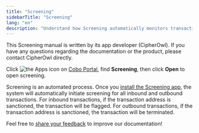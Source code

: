 ```yaml
---
title: "Screening"
sidebarTitle: "Screening"
lang: "en"
description: "Understand how Screening automatically monitors transactions for sanctions compliance. Learn how the system flags and terminates transactions with sanctioned addresses."
---
```


<Tip>This Screening manual is written by its app developer (CipherOwl). If you have any questions regarding the documentation or the product, please contact CipherOwl directly.</Tip>

Click <img src="/en/images/common/icon_apps.svg" className="icon" alt="the Apps icon"/> on [Cobo Portal](https://portal.cobo.com/login), find **Screening**, then click **Open** to open screening. 

Screening is an automated process. Once you [install the Screening app](/en/apps/screening/set-up), the system will automatically initiate screening for all inbound and outbound transactions. For inbound transactions, if the transaction address is sanctioned, the transaction will be flagged. For outbound transactions, if the transaction address is sanctioned, the transaction will be terminated.

<Tip>Feel free to [share your feedback](https://forms.zohopublic.com/cobo/form/DocumentFeedbackForm/formperma/QvLOhxJv1_JMsJ-1dleZ8Itb_7rzN-LtgvsDdxosoVI?referrername=manuals) to improve our documentation!</Tip>
